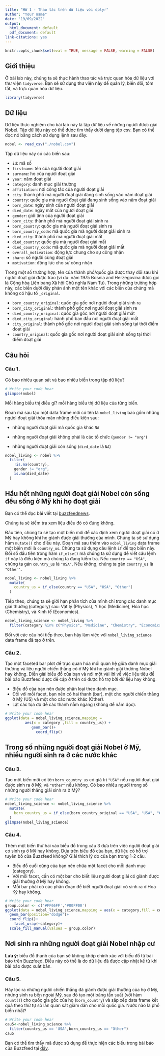 ```yaml
---
title: "HW 1 - Thao tác trên dữ liệu với dplyr"
author: "Your name"
date: "19/09/2022"
output:
  html_document: default
  pdf_document: default
link-citations: yes
---
```


```r
knitr::opts_chunk$set(eval = TRUE, message = FALSE, warning = FALSE)
```

## Giới thiệu
Ở bài lab này, chúng ta sẽ thực hành thao tác và trực quan hóa dữ liệu với thư viện `tidyverse`. Bạn sẽ sử dụng thư viện này để quản lý, biến đổi, tóm tắt, và trực quan hóa dữ liệu. 

```r
library(tidyverse)
```

## Dữ liệu
Dữ liệu thực nghiệm cho bài lab này là tập dữ liệu về những người được giải Nobel. Tập dữ liệu này có thể được tìm thấy dưới dạng tệp csv. Bạn có thể đọc nó bằng cách sử dụng lệnh sau đây. 

```r
nobel <- read_csv("./nobel.csv")
```

Tập dữ liệu này có các biến sau:

- `id`: mã số
- `firstname`: tên của người đoạt giải
- `surname`: họ của người đoạt giải
- `year`: năm đoạt giải
- `category`: danh mục giải thưởng
- `affiliation`: nơi công tác của người đoạt giải
- `city`: thành phố mà người đoạt giải đang sinh sống vào năm đoạt giải
- `country`: quốc gia mà người đoạt giải đang sinh sống vào năm đoạt giải
- `born_date`: ngày sinh của người đoạt giải
- `died_date`: ngày mất của người đoạt giải
- `gender`: giới tính của người đoạt giải
- `born_city`: thành phố mà người đoạt giải sinh ra
- `born_country`: quốc gia mà người đoạt giải sinh ra
- `born_country_code`: mã quốc gia mà người đoạt giải sinh ra
- `died_city`: thành phố mà người đoạt giải mất
- `died_country`: quốc gia mà người đoạt giải mất
- `died_country_code`: mã quốc gia mà người đoạt giải mất
- `overall_motivation`: động lực chung cho sự công nhận
- `share`: số người cùng đoạt giải
- `motivation`: động lực cho sự công nhận

Trong một số trường hợp, tên của thành phố/quốc gia được thay đổi sau khi người đoạt giải được trao (ví dụ: năm 1975 Bosnia and Herzegovina được gọi là Cộng hòa Liên bang Xã hội Chủ nghĩa Nam Tư). Trong những trường hợp này, các biến dưới đây phản ánh một tên khác với các biến của chúng mà không có hậu tố `_original`. 

- `born_country_original`: quốc gia gốc nơi người đoạt giải sinh ra 
- `born_city_original`: thành phố gốc nơi người đoạt giải sinh ra 
- `died_country_original`: quốc gia gốc nơi người đoạt giải mất
- `died_city_original`: hành phố ban đầu nơi người đoạt giải mất
- `city_original`: thành phố gốc nơi người đoạt giải sinh sống tại thời điểm đoạt giải
-   `country_original`: quốc gia gốc nơi người đoạt giải sinh sống tại thời điểm đoạt giải



## Câu hỏi


### Câu 1.
Có bao nhiêu quan sát và bao nhiêu biến trong tập dữ liệu? 

```r
# Write your code hear
glimpse(nobel)
```

Mỗi hàng biểu thị điều gì?
mỗi hàng biểu thị dữ liệu của từng biến.

Đoạn mã sau tạo một data frame mới có tên là `nobel_living` bao gồm những người đoạt giải thỏa mãn những điều kiện sau:

- những người đoạt giải mà quốc gia khác `NA`

- những người đoạt giải không phải là các tổ chức (`gender != "org"`)

- những người đoạt giải còn sống (`died_date` là `NA`)

```r
nobel_living <- nobel %>%
  filter(
    !is.na(country),
    gender != "org",
    is.na(died_date)
  )
```


## Hầu hết những người đoạt giải Nobel còn sống đều sống ở Mỹ khi họ đoạt giải

Bạn có thể đọc bài viết tại [buzzfeednews](https://www.buzzfeednews.com/article/peteraldhous/immigration-and-science).

Chúng ta sẽ kiểm tra xem liệu điều đó có đúng không.

Đầu tiên, chúng ta sẽ tạo một biến mới để xác định xem người đoạt giải có ở Mỹ hay không khi họ giành được giải thưởng của mình. Chúng ta sẽ sử dụng hàm `mutate()` cho điều này. Đoạn mã sau thêm vào `nobel_living` data frame một biến mới là `country_us`. Chúng ta sử dụng câu lệnh `if` để tạo biến này. Đối số đầu tiên trong hàm `if_else()` mà chúng ta sử dụng để viết câu lệnh `if` này là điều kiện mà chúng ta đang kiểm tra. Nếu `country == "USA"`, chúng ta gán `country_us` là `"USA"`. Nếu không, chúng ta gán `country_us` là `"Other"`. 

```r
nobel_living <- nobel_living %>%
  mutate(
    country_us = if_else(country == "USA", "USA", "Other")
  )
```

Tiếp theo, chúng ta sẽ giới hạn phân tích của mình chỉ trong các danh mục giải thưởng (category) sau: Vật lý (Physics), Y học (Medicine), Hóa học (Chemistry), và Kinh tế (Economics).

```r
nobel_living_science <- nobel_living %>%
  filter(category %in% c("Physics", "Medicine", "Chemistry", "Economics"))
```

Đối với các câu hỏi tiếp theo, bạn hãy làm việc với `nobel_living_science` data frame đã tạo ở trên.



### Câu 2.

Tạo một faceted bar plot để trực quan hóa mối quan hệ giữa danh mục giải thưởng và liệu người chiến thắng có ở Mỹ khi họ giành giải thưởng Nobel hay không. Diễn giải biểu đồ của bạn và nói một vài lời về việc liệu tiêu đề bài báo Buzzfeed được đề cập ở trên có được hỗ trợ bởi dữ liệu hay không. 

- Biểu đồ của bạn nên được phân loại theo danh mục.
- Đối với mỗi facet, bạn nên có hai thanh (bar), một cho người chiến thắng ở Mỹ (US) và một cho các nước khác (Other).
- Lật các tọa độ để các thanh nằm ngang (không để nằm dọc).

```r
# Write your code hear
ggplot(data = nobel_living_science,mapping = 
         aes(x = category ,fill = country_us)) + 
            geom_bar()+
              coord_flip()
```



## Trong số những người đoạt giải Nobel ở Mỹ, nhiều người sinh ra ở các nước khác

### Câu 3.

Tạo một biến mới có tên `born_country_us` có giá trị `"USA"` nếu người đoạt giải được sinh ra ở Mỹ, và `"Other"` nếu không. Có bao nhiêu người trong số những người thắng giải sinh ra ở Mỹ? 

```r
# Write your code hear
nobel_living_science <- nobel_living_science %>%
  mutate(
    born_country_us = if_else(born_country_original == "USA", "USA", "Other")
  )
glimpse(nobel_living_science)

```


### Câu 4.

Thêm một biến thứ hai vào biểu đồ trong câu 3 dựa trên việc người đoạt giải có sinh ra ở Mỹ hay không. Dựa trên biểu đồ của bạn, dữ liệu có hỗ trợ tuyên bố của Buzzfeed không? Giải thích lý do của bạn trong 1-2 câu. 

- Biểu đồ cuối cùng của bạn nên chứa một facet cho mỗi danh mục (category).
- Với mỗi facet, cần có một bar cho biết liệu người đoạt giải có giành được giải thưởng ở Mỹ hay không.
- Mỗi bar phải có các phân đoạn để biết người đoạt giải có sinh ra ở Hoa Kỳ hay không.

```r
# Write your code hear
group.color <- c('#FF66FF','#00FF00')
ggplot(data = nobel_living_science,mapping = aes(x = category,fill = country_us)) + 
  geom_bar(position="dodge")+
  coord_flip()+
    facet_wrap(~category)+
  scale_fill_manual(values = group.color)
```


## Nơi sinh ra những người đoạt giải Nobel nhập cư

**Lưu ý:** biểu đồ thanh của bạn sẽ không khớp chính xác với biểu đồ từ bài báo trên Buzzfeed. Điều này có thể là do dữ liệu đã được cập nhật kể từ khi bài báo được xuất bản. 


### Câu 5.

Hãy lọc ra những người chiến thắng đã giành được giải thưởng của họ ở Mỹ, nhưng sinh ra bên ngoài Mỹ, sau đó tạo một bảng tần suất (với hàm `count()`) cho quốc gia gốc của họ (`born_country`) và sắp xếp data frame kết quả theo thứ tự số lần quan sát giảm dần cho mỗi quốc gia. Nước nào là phổ biến nhất? 

```r
# Write your code hear
cau5<-nobel_living_science %>%
  filter(country_us == 'USA',born_country_us == "Other")
cau5
```

Bạn có thể tìm thấy mã được sử dụng để thực hiện các biểu trong bài báo của Buzzfeed tại [đây](https://buzzfeednews.github.io/2017-01-immigration-and-science/).